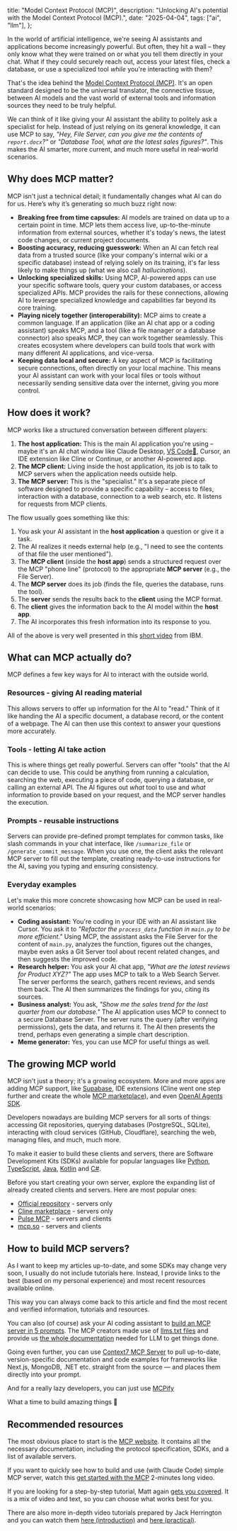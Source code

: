   title: "Model Context Protocol (MCP)",
  description:
    "Unlocking AI's potential with the Model Context Protocol (MCP).",
  date: "2025-04-04",
  tags: ["ai", "llm"],
};

In the world of artificial intelligence, we're seeing AI assistants and applications become increasingly powerful. But often, they hit a wall – they only know what they were trained on or what you tell them directly in your chat. What if they could securely reach out, access your latest files, check a database, or use a specialized tool _while_ you're interacting with them?

That's the idea behind the [Model Context Protocol (MCP)](https://modelcontextprotocol.io/). It's an open standard designed to be the universal translator, the connective tissue, between AI models and the vast world of external tools and information sources they need to be truly helpful.

We can think of it like giving your AI assistant the ability to politely ask a specialist for help. Instead of just relying on its general knowledge, it can use MCP to say, _"Hey, File Server, can you give me the contents of `report.docx`?"_ or _"Database Tool, what are the latest sales figures?"_. This makes the AI smarter, more current, and much more useful in real-world scenarios.

## Why does MCP matter?

MCP isn't just a technical detail; it fundamentally changes what AI can do for us. Here’s why it’s generating so much buzz right now:

- **Breaking free from time capsules:** AI models are trained on data up to a certain point in time. MCP lets them access live, up-to-the-minute information from external sources, whether it's today's news, the latest code changes, or current project documents.
- **Boosting accuracy, reducing guesswork:** When an AI can fetch real data from a trusted source (like your company's internal wiki or a specific database) instead of relying solely on its training, it's far less likely to make things up (what we also call _hallucinations_).
- **Unlocking specialized skills:** Using MCP, AI-powered apps can use your specific software tools, query your custom databases, or access specialized APIs. MCP provides the rails for these connections, allowing AI to leverage specialized knowledge and capabilities far beyond its core training.
- **Playing nicely together (interoperability):** MCP aims to create a common language. If an application (like an AI chat app or a coding assistant) speaks MCP, and a tool (like a file manager or a database connector) also speaks MCP, they can work together seamlessly. This creates ecosystem where developers can build tools that work with many different AI applications, and vice-versa.
- **Keeping data local and secure:** A key aspect of MCP is facilitating secure connections, often directly on your local machine. This means your AI assistant can work with your local files or tools without necessarily sending sensitive data over the internet, giving you more control.

## How does it work?

MCP works like a structured conversation between different players:

1.  **The host application:** This is the main AI application you're using – maybe it's an AI chat window like Claude Desktop, [VS Code🎉](https://code.visualstudio.com/docs/copilot/chat/mcp-servers), Cursor, an IDE extension like Cline or Continue, or another AI-powered app.
2.  **The MCP client:** Living inside the host application, its job is to talk to MCP servers when the application needs outside help.
3.  **The MCP server:** This is the "specialist." It's a separate piece of software designed to provide a specific capability – access to files, interaction with a database, connection to a web search, etc. It listens for requests from MCP clients.

The flow usually goes something like this:

1.  You ask your AI assistant in the **host application** a question or give it a task.
2.  The AI realizes it needs external help (e.g., "I need to see the contents of that file the user mentioned").
3.  The **MCP client** (inside the **host app**) sends a structured request over the MCP "phone line" (protocol) to the appropriate **MCP server** (e.g., the File Server).
4.  The **MCP server** does its job (finds the file, queries the database, runs the tool).
5.  The **server** sends the results back to the **client** using the MCP format.
6.  The **client** gives the information back to the AI model within the **host app**.
7.  The AI incorporates this fresh information into its response to you.

All of the above is very well presented in this [short video](https://www.youtube.com/watch?v=eur8dUO9mvE) from IBM.

## What can MCP actually do?

MCP defines a few key ways for AI to interact with the outside world.

### Resources - giving AI reading material

This allows servers to offer up information for the AI to "read." Think of it like handing the AI a specific document, a database record, or the content of a webpage. The AI can then use this context to answer your questions more accurately.

### Tools - letting AI take action

This is where things get really powerful. Servers can offer "tools" that the AI can decide to use. This could be anything from running a calculation, searching the web, executing a piece of code, querying a database, or calling an external API. The AI figures out _what_ tool to use and _what_ information to provide based on your request, and the MCP server handles the execution.

### Prompts - reusable instructions

Servers can provide pre-defined prompt templates for common tasks, like slash commands in your chat interface, like `/summarize_file` or `/generate_commit_message`. When you use one, the client asks the relevant MCP server to fill out the template, creating ready-to-use instructions for the AI, saving you typing and ensuring consistency.

### Everyday examples

Let's make this more concrete showcasing how MCP can be used in real-world scenarios:

- **Coding assistant:** You're coding in your IDE with an AI assistant like Cursor. You ask it to _"Refactor the `process_data` function in `main.py` to be more efficient."_ Using MCP, the assistant asks the File Server for the content of `main.py`, analyzes the function, figures out the changes, maybe even asks a Git Server tool about recent related changes, and then suggests the improved code.
- **Research helper:** You ask your AI chat app, _"What are the latest reviews for Product XYZ?"_ The app uses MCP to talk to a Web Search Server. The server performs the search, gathers recent reviews, and sends them back. The AI then summarizes the findings for you, citing its sources.
- **Business analyst:** You ask, _"Show me the sales trend for the last quarter from our database."_ The AI application uses MCP to connect to a secure Database Server. The server runs the query (after verifying permissions), gets the data, and returns it. The AI then presents the trend, perhaps even generating a simple chart description.
- **Meme generator:** Yes, you can use MCP for useful things as well.

## The growing MCP world

MCP isn't just a theory; it's a growing ecosystem. More and more apps are adding MCP support, like [Supabase](https://supabase.com/docs/guides/getting-started/mcp), IDE extensions (Cline went one step further and create the whole [MCP marketplace](https://cline.bot/mcp-marketplace)), and even [OpenAI Agents SDK](https://openai.github.io/openai-agents-python/mcp/).

Developers nowadays are building MCP servers for all sorts of things: accessing Git repositories, querying databases (PostgreSQL, SQLite), interacting with cloud services (GitHub, Cloudflare), searching the web, managing files, and much, much more.

To make it easier to build these clients and servers, there are Software Development Kits (SDKs) available for popular languages like [Python](https://github.com/modelcontextprotocol/python-sdk), [TypeScript](https://github.com/modelcontextprotocol/typescript-sdk), [Java](https://github.com/modelcontextprotocol/java-sdk), [Kotlin](https://github.com/modelcontextprotocol/kotlin-sdk) and [C#](https://github.com/modelcontextprotocol/csharp-sdk).

Before you start creating your own server, explore the expanding list of already created clients and servers. Here are most popular ones:

- [Official repository](https://github.com/modelcontextprotocol/servers) - servers only
- [Cline marketplace](https://cline.bot/mcp-marketplace) - servers only
- [Pulse MCP](https://www.pulsemcp.com/) - servers and clients
- [mcp.so](https://mcp.so/) - servers and clients

## How to build MCP servers?

As I want to keep my articles up-to-date, and some SDKs may change very soon, I usually do not include tutorials here. Instead, I provide links to the best (based on my personal experience) and most recent resources available online.

This way you can always come back to this article and find the most recent and verified information, tutorials and resources.

You can also (of course) ask your AI coding assistant to [build an MCP server in 5 prompts](https://www.youtube.com/watch?v=FRogt98OF80). The MCP creators made use of [llms.txt files](/posts/llms-txt) and provide us [the whole documentation](https://modelcontextprotocol.io/llms-full.txt) needed for LLM to get things done.

Going even further, you can use [Context7 MCP Server](https://github.com/upstash/context7) to pull up-to-date, version-specific documentation and code examples for frameworks like Next.js, MongoDB, .NET etc. straight from the source — and places them directly into your prompt.

And for a really lazy developers, you can just use [MCPify](https://mcpify.ai/)

What a time to build amazing things 🤖

## Recommended resources

The most obvious place to start is the [MCP website](https://modelcontextprotocol.io/). It contains all the necessary documentation, including the protocol specification, SDKs, and a list of available servers.

If you want to quickly see how to build and use (with Claude Code) simple MCP server, watch this [get started with the MCP](https://www.youtube.com/watch?v=MC2BwMGFRx4) 2-minutes long video.

If you are looking for a step-by-step tutorial, Matt again [gets you covered](https://www.aihero.dev/model-context-protocol-tutorial). It is a mix of video and text, so you can choose what works best for you.

There are also more in-depth video tutorials prepared by Jack Herrington and you can watch them [here (introduction)](https://www.youtube.com/watch?v=VChRPFUzJGA) and [here (practical)](https://www.youtube.com/watch?v=eD0uBLr-eP8).
